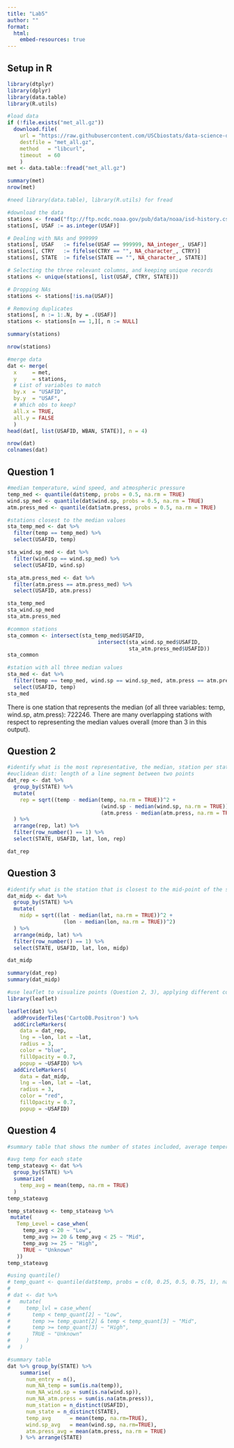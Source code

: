```yaml
---
title: "Lab5"
author: ""
format:
  html:
    embed-resources: true
---
```


## Setup in R

```r
library(dtplyr)
library(dplyr)
library(data.table)
library(R.utils)

#load data 
if (!file.exists("met_all.gz"))
  download.file(
    url = "https://raw.githubusercontent.com/USCbiostats/data-science-data/master/02_met/met_all.gz",
    destfile = "met_all.gz",
    method   = "libcurl",
    timeout  = 60
    )
met <- data.table::fread("met_all.gz")
```

```r
summary(met)
nrow(met)
```

```r
#need library(data.table), library(R.utils) for fread 

#download the data 
stations <- fread("ftp://ftp.ncdc.noaa.gov/pub/data/noaa/isd-history.csv")
stations[, USAF := as.integer(USAF)]

# Dealing with NAs and 999999
stations[, USAF   := fifelse(USAF == 999999, NA_integer_, USAF)]
stations[, CTRY   := fifelse(CTRY == "", NA_character_, CTRY)]
stations[, STATE  := fifelse(STATE == "", NA_character_, STATE)]

# Selecting the three relevant columns, and keeping unique records
stations <- unique(stations[, list(USAF, CTRY, STATE)])

# Dropping NAs
stations <- stations[!is.na(USAF)]

# Removing duplicates
stations[, n := 1:.N, by = .(USAF)]
stations <- stations[n == 1,][, n := NULL]
```

```r
summary(stations)
```

```r
nrow(stations)
```

```r
#merge data 
dat <- merge(
  x     = met,      
  y     = stations, 
  # List of variables to match
  by.x  = "USAFID",
  by.y  = "USAF", 
  # Which obs to keep?
  all.x = TRUE,      
  all.y = FALSE
  )
head(dat[, list(USAFID, WBAN, STATE)], n = 4)
```

```r
nrow(dat)
colnames(dat)
```

## Question 1

```r
#median temperature, wind speed, and atmospheric pressure
temp_med <- quantile(dat$temp, probs = 0.5, na.rm = TRUE)
wind.sp_med <- quantile(dat$wind.sp, probs = 0.5, na.rm = TRUE)
atm.press_med <- quantile(dat$atm.press, probs = 0.5, na.rm = TRUE)
```

```r
#stations closest to the median values
sta_temp_med <- dat %>%
  filter(temp == temp_med) %>%
  select(USAFID, temp)

sta_wind.sp_med <- dat %>%
  filter(wind.sp == wind.sp_med) %>%
  select(USAFID, wind.sp)

sta_atm.press_med <- dat %>%
  filter(atm.press == atm.press_med) %>%
  select(USAFID, atm.press)
```

```r
sta_temp_med
sta_wind.sp_med
sta_atm.press_med
```

```r
#common stations
sta_common <- intersect(sta_temp_med$USAFID, 
                             intersect(sta_wind.sp_med$USAFID, 
                                       sta_atm.press_med$USAFID))
sta_common
```

```r
#station with all three median values 
sta_med <- dat %>%
  filter(temp == temp_med, wind.sp == wind.sp_med, atm.press == atm.press_med) %>%
  select(USAFID, temp)
sta_med
```

There is one station that represents the median (of all three variables: temp, wind.sp, atm.press): 722246. There are many overlapping stations with respect to representing the median values overall (more than 3 in this output).

## Question 2

```r
#identify what is the most representative, the median, station per state for euclidean dist.
#euclidean dist: length of a line segment between two points
dat_rep <- dat %>%
  group_by(STATE) %>%
  mutate(
    rep = sqrt((temp - median(temp, na.rm = TRUE))^2 +
                              (wind.sp - median(wind.sp, na.rm = TRUE))^2 +
                              (atm.press - median(atm.press, na.rm = TRUE))^2)
  ) %>%
  arrange(rep, lat) %>%
  filter(row_number() == 1) %>%
  select(STATE, USAFID, lat, lon, rep)

dat_rep
```

## Question 3

```r
#identify what is the station that is closest to the mid-point of the state
dat_midp <- dat %>%
  group_by(STATE) %>%
  mutate(
    midp = sqrt((lat - median(lat, na.rm = TRUE))^2 +
                  (lon - median(lon, na.rm = TRUE))^2)
  ) %>%
  arrange(midp, lat) %>%
  filter(row_number() == 1) %>%
  select(STATE, USAFID, lat, lon, midp)

dat_midp
```

```r
summary(dat_rep)
summary(dat_midp)
```

```r
#use leaflet to visualize points (Question 2, 3), applying different colors
library(leaflet)

leaflet(dat) %>% 
  addProviderTiles('CartoDB.Positron') %>% 
  addCircleMarkers(
    data = dat_rep,
    lng = ~lon, lat = ~lat,
    radius = 3,
    color = "blue",
    fillOpacity = 0.7,
    popup = ~USAFID) %>% 
  addCircleMarkers(
    data = dat_midp,
    lng = ~lon, lat = ~lat,
    radius = 3,
    color = "red",
    fillOpacity = 0.7,
    popup = ~USAFID)
```

## Question 4

```r
#summary table that shows the number of states included, average temperature, wind-speed, and atmospheric pressure by the variable “average temperature level,” which you’ll need to create.

#avg temp for each state
temp_stateavg <- dat %>%
  group_by(STATE) %>%
  summarize(
    temp_avg = mean(temp, na.rm = TRUE)
  )
temp_stateavg
```

```r
temp_stateavg <- temp_stateavg %>%
 mutate(
   Temp_Level = case_when(
     temp_avg < 20 ~ "Low",
     temp_avg >= 20 & temp_avg < 25 ~ "Mid",
     temp_avg >= 25 ~ "High",
     TRUE ~ "Unknown"
   ))
temp_stateavg
```

```r
#using quantile()
# temp_quant <- quantile(dat$temp, probs = c(0, 0.25, 0.5, 0.75, 1), na.rm = TRUE)
# 
# dat <- dat %>%
#   mutate(
#     temp_lvl = case_when(
#       temp < temp_quant[2] ~ "Low",
#       temp >= temp_quant[2] & temp < temp_quant[3] ~ "Mid",
#       temp >= temp_quant[3] ~ "High",
#       TRUE ~ "Unknown"
#     )
#   )
```

```r
#summary table
dat %>% group_by(STATE) %>%
    summarise(
      num_entry = n(),
      num_NA_temp = sum(is.na(temp)),
      num_NA_wind.sp = sum(is.na(wind.sp)),
      num_NA_atm.press = sum(is.na(atm.press)),
      num_station = n_distinct(USAFID),
      num_state = n_distinct(STATE),
      temp_avg      = mean(temp, na.rm=TRUE),
      wind.sp_avg   = mean(wind.sp, na.rm=TRUE),
      atm.press_avg = mean(atm.press, na.rm = TRUE)
    ) %>% arrange(STATE)
```
